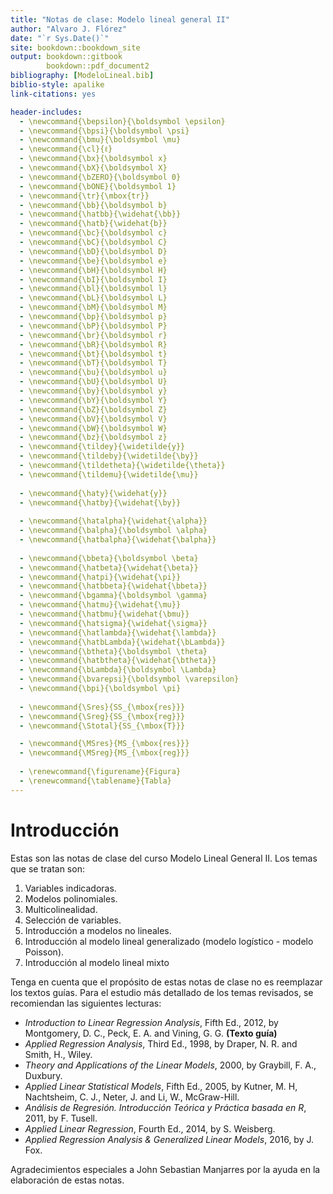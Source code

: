 ```yaml
--- 
title: "Notas de clase: Modelo lineal general II"
author: "Alvaro J. Flórez"
date: "`r Sys.Date()`"
site: bookdown::bookdown_site
output: bookdown::gitbook
        bookdown::pdf_document2
bibliography: [ModeloLineal.bib]
biblio-style: apalike
link-citations: yes

header-includes:
  - \newcommand{\bepsilon}{\boldsymbol \epsilon}
  - \newcommand{\bpsi}{\boldsymbol \psi}
  - \newcommand{\bmu}{\boldsymbol \mu}
  - \newcommand{\cl}{ℓ}
  - \newcommand{\bx}{\boldsymbol x}
  - \newcommand{\bX}{\boldsymbol X}
  - \newcommand{\bZERO}{\boldsymbol 0}
  - \newcommand{\bONE}{\boldsymbol 1}
  - \newcommand{\tr}{\mbox{tr}}
  - \newcommand{\bb}{\boldsymbol b}
  - \newcommand{\hatbb}{\widehat{\bb}}
  - \newcommand{\hatb}{\widehat{b}}
  - \newcommand{\bc}{\boldsymbol c}
  - \newcommand{\bC}{\boldsymbol C}
  - \newcommand{\bD}{\boldsymbol D}
  - \newcommand{\be}{\boldsymbol e}
  - \newcommand{\bH}{\boldsymbol H}
  - \newcommand{\bI}{\boldsymbol I}
  - \newcommand{\bl}{\boldsymbol l}
  - \newcommand{\bL}{\boldsymbol L}
  - \newcommand{\bM}{\boldsymbol M}
  - \newcommand{\bp}{\boldsymbol p}
  - \newcommand{\bP}{\boldsymbol P}
  - \newcommand{\br}{\boldsymbol r}
  - \newcommand{\bR}{\boldsymbol R}
  - \newcommand{\bt}{\boldsymbol t}
  - \newcommand{\bT}{\boldsymbol T}
  - \newcommand{\bu}{\boldsymbol u}
  - \newcommand{\bU}{\boldsymbol U}
  - \newcommand{\by}{\boldsymbol y}
  - \newcommand{\bY}{\boldsymbol Y}
  - \newcommand{\bZ}{\boldsymbol Z}
  - \newcommand{\bV}{\boldsymbol V}
  - \newcommand{\bW}{\boldsymbol W}
  - \newcommand{\bz}{\boldsymbol z}
  - \newcommand{\tildey}{\widetilde{y}}
  - \newcommand{\tildeby}{\widetilde{\by}}
  - \newcommand{\tildetheta}{\widetilde{\theta}}
  - \newcommand{\tildemu}{\widetilde{\mu}}
  
  - \newcommand{\haty}{\widehat{y}}
  - \newcommand{\hatby}{\widehat{\by}}
  
  - \newcommand{\hatalpha}{\widehat{\alpha}}
  - \newcommand{\balpha}{\boldsymbol \alpha}
  - \newcommand{\hatbalpha}{\widehat{\balpha}}
    
  - \newcommand{\bbeta}{\boldsymbol \beta}
  - \newcommand{\hatbeta}{\widehat{\beta}}
  - \newcommand{\hatpi}{\widehat{\pi}}
  - \newcommand{\hatbbeta}{\widehat{\bbeta}}
  - \newcommand{\bgamma}{\boldsymbol \gamma}
  - \newcommand{\hatmu}{\widehat{\mu}}
  - \newcommand{\hatbmu}{\widehat{\bmu}}
  - \newcommand{\hatsigma}{\widehat{\sigma}}
  - \newcommand{\hatlambda}{\widehat{\lambda}}
  - \newcommand{\hatbLambda}{\widehat{\bLambda}}
  - \newcommand{\btheta}{\boldsymbol \theta}
  - \newcommand{\hatbtheta}{\widehat{\btheta}}
  - \newcommand{\bLambda}{\boldsymbol \Lambda}
  - \newcommand{\bvarepsi}{\boldsymbol \varepsilon}
  - \newcommand{\bpi}{\boldsymbol \pi}
  
  - \newcommand{\Sres}{SS_{\mbox{res}}}
  - \newcommand{\Sreg}{SS_{\mbox{reg}}}
  - \newcommand{\Stotal}{SS_{\mbox{T}}}

  - \newcommand{\MSres}{MS_{\mbox{res}}}
  - \newcommand{\MSreg}{MS_{\mbox{reg}}}
  
  - \renewcommand{\figurename}{Figura}
  - \renewcommand{\tablename}{Tabla}
---
```


# Introducción {-}
Estas son las notas de clase del curso Modelo Lineal General II. Los temas que se tratan son:

1. Variables indicadoras.
2. Modelos polinomiales.
3. Multicolinealidad.
4. Selección de variables.
5. Introducción a modelos no lineales.
6. Introducción al modelo lineal generalizado (modelo logístico - modelo Poisson).
7. Introducción al modelo lineal mixto

Tenga en cuenta que el propósito de estas notas de clase no es reemplazar los textos guías. Para el estudio más detallado de los temas revisados, se recomiendan las siguientes lecturas:

- *Introduction to Linear Regression Analysis*, Fifth Ed., 2012, by Montgomery, D. C., Peck, E. A. and Vining, G. G. **(Texto guía)**
- *Applied Regression Analysis*, Third Ed., 1998, by Draper, N. R. and Smith, H., Wiley.
- *Theory and Applications of the Linear Models*, 2000, by Graybill, F. A., Duxbury.
- *Applied Linear Statistical Models*, Fifth Ed., 2005, by Kutner, M. H, Nachtsheim, C. J., Neter, J. and Li, W., McGraw-Hill.
- *Análisis de Regresión. Introducción Teórica y Práctica basada en R*, 2011, by F. Tusell.
- *Applied Linear Regression*, Fourth Ed.,  2014, by S. Weisberg.
- *Applied Regression Analysis \& Generalized Linear Models*, 2016, by J. Fox.

Agradecimientos especiales a John Sebastian Manjarres por la ayuda en la elaboración de estas notas.